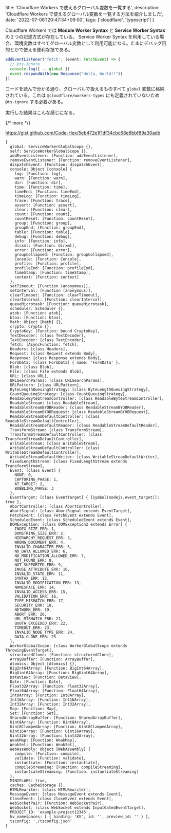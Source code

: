   title: 'Cloudflare Workers で使えるグローバル変数を一覧する',
  description: 'Cloudflare Workers で使えるグローバル変数を一覧する方法を紹介しました',
  date: '2022-07-06T20:47:34+09:00',
  tags: ['cloudflare', 'typescript']
}

Cloudflare Workers では **Module Worker Syntax** と **Service Worker Syntax** の２つの記述方式が存在している。
Service Worker Syntax を利用している場合、環境変数はすべてグローバル変数として利用可能になる。たまにデバッグ目的とかで使える便利な技である。

```ts
addEventListener('fetch', (event: FetchEvent) => {
  // @ts-ignore
  console.log({ ...global })
  event.respondWith(new Response("Hello, World!!"))
})
```

コードを読んで分かる通り、グローバルで扱えるものすべて `global` 変数に格納されている。これは `@cloudflare/workers-types` にも定義されていないため `@ts-ignore` する必要がある。

実行した結果はこんな感じになる。

{/* more */}

https://gist.github.com/Code-Hex/5eb472e1f1df34cbc68e8bbf89a30adb

```
{
  global: ServiceWorkerGlobalScope {},
  self: ServiceWorkerGlobalScope {},
  addEventListener: [Function: addEventListener],
  removeEventListener: [Function: removeEventListener],
  dispatchEvent: [Function: dispatchEvent],
  console: Object [console] {
    log: [Function: log],
    warn: [Function: warn],
    dir: [Function: dir],
    time: [Function: time],
    timeEnd: [Function: timeEnd],
    timeLog: [Function: timeLog],
    trace: [Function: trace],
    assert: [Function: assert],
    clear: [Function: clear],
    count: [Function: count],
    countReset: [Function: countReset],
    group: [Function: group],
    groupEnd: [Function: groupEnd],
    table: [Function: table],
    debug: [Function: debug],
    info: [Function: info],
    dirxml: [Function: dirxml],
    error: [Function: error],
    groupCollapsed: [Function: groupCollapsed],
    Console: [Function: Console],
    profile: [Function: profile],
    profileEnd: [Function: profileEnd],
    timeStamp: [Function: timeStamp],
    context: [Function: context]
  },
  setTimeout: [Function (anonymous)],
  setInterval: [Function (anonymous)],
  clearTimeout: [Function: clearTimeout],
  clearInterval: [Function: clearInterval],
  queueMicrotask: [Function: queueMicrotask],
  scheduler: Scheduler {},
  atob: [Function: atob],
  btoa: [Function: btoa],
  Math: Object [Math] {},
  crypto: Crypto {},
  CryptoKey: [Function: bound CryptoKey],
  TextDecoder: [class TextDecoder],
  TextEncoder: [class TextEncoder],
  fetch: [AsyncFunction: fetch],
  Headers: [class Headers],
  Request: [class Request extends Body],
  Response: [class Response extends Body],
  FormData: [class FormData] { name: 'FormData' },
  Blob: [class Blob],
  File: [class File extends Blob],
  URL: [class URL],
  URLSearchParams: [class URLSearchParams],
  URLPattern: [class URLPattern],
  ByteLengthQueuingStrategy: [class ByteLengthQueuingStrategy],
  CountQueuingStrategy: [class CountQueuingStrategy],
  ReadableByteStreamController: [class ReadableByteStreamController],
  ReadableStream: [class ReadableStream],
  ReadableStreamBYOBReader: [class ReadableStreamBYOBReader],
  ReadableStreamBYOBRequest: [class ReadableStreamBYOBRequest],
  ReadableStreamDefaultController: [class ReadableStreamDefaultController],
  ReadableStreamDefaultReader: [class ReadableStreamDefaultReader],
  TransformStream: [class TransformStream],
  TransformStreamDefaultController: [class TransformStreamDefaultController],
  WritableStream: [class WritableStream],
  WritableStreamDefaultController: [class WritableStreamDefaultController],
  WritableStreamDefaultWriter: [class WritableStreamDefaultWriter],
  FixedLengthStream: [class FixedLengthStream extends TransformStream],
  Event: [class Event] {
    NONE: 0,
    CAPTURING_PHASE: 1,
    AT_TARGET: 2,
    BUBBLING_PHASE: 3
  },
  EventTarget: [class EventTarget] { [Symbol(nodejs.event_target)]: true },
  AbortController: [class AbortController],
  AbortSignal: [class AbortSignal extends EventTarget],
  FetchEvent: [class FetchEvent extends Event],
  ScheduledEvent: [class ScheduledEvent extends Event],
  DOMException: [class DOMException2 extends Error] {
    INDEX_SIZE_ERR: 1,
    DOMSTRING_SIZE_ERR: 2,
    HIERARCHY_REQUEST_ERR: 3,
    WRONG_DOCUMENT_ERR: 4,
    INVALID_CHARACTER_ERR: 5,
    NO_DATA_ALLOWED_ERR: 6,
    NO_MODIFICATION_ALLOWED_ERR: 7,
    NOT_FOUND_ERR: 8,
    NOT_SUPPORTED_ERR: 9,
    INUSE_ATTRIBUTE_ERR: 10,
    INVALID_STATE_ERR: 11,
    SYNTAX_ERR: 12,
    INVALID_MODIFICATION_ERR: 13,
    NAMESPACE_ERR: 14,
    INVALID_ACCESS_ERR: 15,
    VALIDATION_ERR: 16,
    TYPE_MISMATCH_ERR: 17,
    SECURITY_ERR: 18,
    NETWORK_ERR: 19,
    ABORT_ERR: 20,
    URL_MISMATCH_ERR: 21,
    QUOTA_EXCEEDED_ERR: 22,
    TIMEOUT_ERR: 23,
    INVALID_NODE_TYPE_ERR: 24,
    DATA_CLONE_ERR: 25
  },
  WorkerGlobalScope: [class WorkerGlobalScope extends ThrowingEventTarget],
  structuredClone: [Function: structuredClone],
  ArrayBuffer: [Function: ArrayBuffer],
  Atomics: Object [Atomics] {},
  BigInt64Array: [Function: BigInt64Array],
  BigUint64Array: [Function: BigUint64Array],
  DataView: [Function: DataView],
  Date: [Function: Date],
  Float32Array: [Function: Float32Array],
  Float64Array: [Function: Float64Array],
  Int8Array: [Function: Int8Array],
  Int16Array: [Function: Int16Array],
  Int32Array: [Function: Int32Array],
  Map: [Function: Map],
  Set: [Function: Set],
  SharedArrayBuffer: [Function: SharedArrayBuffer],
  Uint8Array: [Function: Uint8Array],
  Uint8ClampedArray: [Function: Uint8ClampedArray],
  Uint16Array: [Function: Uint16Array],
  Uint32Array: [Function: Uint32Array],
  WeakMap: [Function: WeakMap],
  WeakSet: [Function: WeakSet],
  WebAssembly: Object [WebAssembly] {
    compile: [Function: compile],
    validate: [Function: validate],
    instantiate: [Function: instantiate],
    compileStreaming: [Function: compileStreaming],
    instantiateStreaming: [Function: instantiateStreaming]
  },
  MINIFLARE: true,
  caches: CacheStorage {},
  HTMLRewriter: [class HTMLRewriter],
  MessageEvent: [class MessageEvent extends Event],
  CloseEvent: [class CloseEvent extends Event],
  WebSocketPair: [Function: WebSocketPair],
  WebSocket: [class WebSocket extends InputGatedEventTarget],
  PROJECT_ID: 'example-project12345',
  kv_namespaces: [ { binding: 'KV', id: '', preview_id: '' } ],
  tsconfig: './tsconfig.json'
}
```
